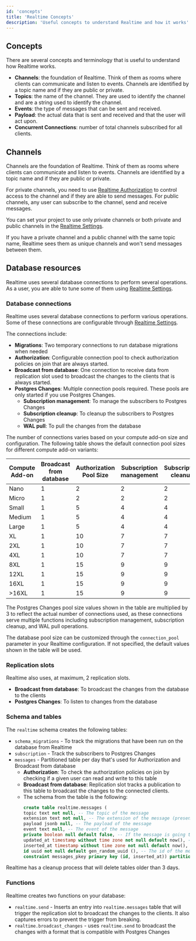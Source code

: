```yaml
---
id: 'concepts'
title: 'Realtime Concepts'
description: 'Useful concepts to understand Realtime and how it works'
---
```


## Concepts

There are several concepts and terminology that is useful to understand how Realtime works.

- **Channels**: the foundation of Realtime. Think of them as rooms where clients can communicate and listen to events. Channels are identified by a topic name and if they are public or private.
- **Topics**: the name of the channel. They are used to identify the channel and are a string used to identify the channel.
- **Events**: the type of messages that can be sent and received.
- **Payload**: the actual data that is sent and received and that the user will act upon.
- **Concurrent Connections**: number of total channels subscribed for all clients.

## Channels

Channels are the foundation of Realtime. Think of them as rooms where clients can communicate and listen to events. Channels are identified by a topic name and if they are public or private.

For private channels, you need to use [Realtime Authorization](/docs/guides/realtime/authorization) to control access to the channel and if they are able to send messages.
For public channels, any user can subscribe to the channel, send and receive messages.

You can set your project to use only private channels or both private and public channels in the [Realtime Settings](/docs/guides/realtime/settings).

<Admonition type="note">

If you have a private channel and a public channel with the same topic name, Realtime sees them as unique channels and won't send messages between them.

</Admonition>

## Database resources

Realtime uses several database connections to perform several operations. As a user, you are able to tune some of them using [Realtime Settings](/docs/guides/realtime/settings).

### Database connections

Realtime uses several database connections to perform various operations. Some of these connections are configurable through [Realtime Settings](/docs/guides/realtime/settings).

The connections include:

- **Migrations**: Two temporary connections to run database migrations when needed
- **Authorization**: Configurable connection pool to check authorization policies on join that are always started.
- **Broadcast from database**: One connection to receive data from replication slot used to broadcast the changes to the clients that is always started.
- **Postgres Changes**: Multiple connection pools required. These pools are only started if you use Postgres Changes.
  - **Subscription management**: To manage the subscribers to Postgres Changes
  - **Subscription cleanup**: To cleanup the subscribers to Postgres Changes
  - **WAL pull**: To pull the changes from the database

The number of connections varies based on your compute add-on size and configuration. The following table shows the default connection pool sizes for different compute add-on variants:

| Compute Add-on | Broadcast from database | Authorization Pool Size | Subscription management | Subscription cleanup | WAL pull |
| -------------- | ----------------------- | ----------------------- | ----------------------- | -------------------- | -------- |
| Nano           | 1                       | 2                       | 2                       | 2                    | 2        |
| Micro          | 1                       | 2                       | 2                       | 2                    | 2        |
| Small          | 1                       | 5                       | 4                       | 4                    | 4        |
| Medium         | 1                       | 5                       | 4                       | 4                    | 4        |
| Large          | 1                       | 5                       | 4                       | 4                    | 4        |
| XL             | 1                       | 10                      | 7                       | 7                    | 7        |
| 2XL            | 1                       | 10                      | 7                       | 7                    | 7        |
| 4XL            | 1                       | 10                      | 7                       | 7                    | 7        |
| 8XL            | 1                       | 15                      | 9                       | 9                    | 9        |
| 12XL           | 1                       | 15                      | 9                       | 9                    | 9        |
| 16XL           | 1                       | 15                      | 9                       | 9                    | 9        |
| >16XL          | 1                       | 15                      | 9                       | 9                    | 9        |

<Admonition type="note">

The Postgres Changes pool size values shown in the table are multiplied by 3 to reflect the actual number of connections used, as these connections serve multiple functions including subscription management, subscription cleanup, and WAL pull operations.

The database pool size can be customized through the `connection_pool` parameter in your Realtime configuration. If not specified, the default values shown in the table will be used.

</Admonition>

### Replication slots

Realtime also uses, at maximum, 2 replication slots.

- **Broadcast from database**: To broadcast the changes from the database to the clients
- **Postgres Changes**: To listen to changes from the database

### Schema and tables

The `realtime` schema creates the following tables:

- `schema_migrations` - To track the migrations that have been run on the database from Realtime
- `subscription` - Track the subscribers to Postgres Changes
- `messages` - Partitioned table per day that's used for Authorization and Broadcast from database
  - **Authorization**: To check the authorization policies on join by checking if a given user can read and write to this table
  - **Broadcast from database**: Replication slot tracks a publication to this table to broadcast the changes to the connected clients.
  - The schema from the table is the following:
    ```sql
    create table realtime.messages (
    topic text not null, -- The topic of the message
    extension text not null, -- The extension of the message (presence, broadcast)
    payload jsonb null, -- The payload of the message
    event text null, -- The event of the message
    private boolean null default false, -- If the message is going to use a private channel
    updated_at timestamp without time zone not null default now(), -- The timestamp of the message
    inserted_at timestamp without time zone not null default now(), -- The timestamp of the message
    id uuid not null default gen_random_uuid (), -- The id of the message
    constraint messages_pkey primary key (id, inserted_at)) partition by RANGE (inserted_at);
    ```

<Admonition type="note">

Realtime has a cleanup process that will delete tables older than 3 days.

</Admonition>

### Functions

Realtime creates two functions on your database:

- `realtime.send` - Inserts an entry into `realtime.messages` table that will trigger the replication slot to broadcast the changes to the clients. It also captures errors to prevent the trigger from breaking.
- `realtime.broadcast_changes` - uses `realtime.send` to broadcast the changes with a format that is compatible with Postgres Changes
